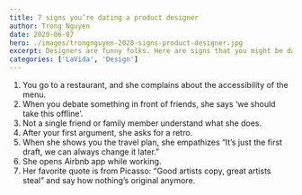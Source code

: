 ```yaml
---
title: 7 signs you’re dating a product designer
author: Trong Nguyen
date: 2020-06-07
hero: ./images/trongnguyen-2020-signs-product-designer.jpg
excerpt: Designers are funny folks. Here are signs that you might be dating a product designer
categories: ['LaVida', 'Design']
---
```


1. You go to a restaurant, and she complains about the accessibility of the menu.
2. When you debate something in front of friends, she says ‘we should take this offline’.
3. Not a single friend or family member understand what she does.
4. After your first argument, she asks for a retro.
5. When she shows you the travel plan, she empathizes “It’s just the first draft, we can always change it later.”
6. She opens Airbnb app while working.
7. Her favorite quote is from Picasso: “Good artists copy, great artists steal” and say how nothing’s original anymore.
